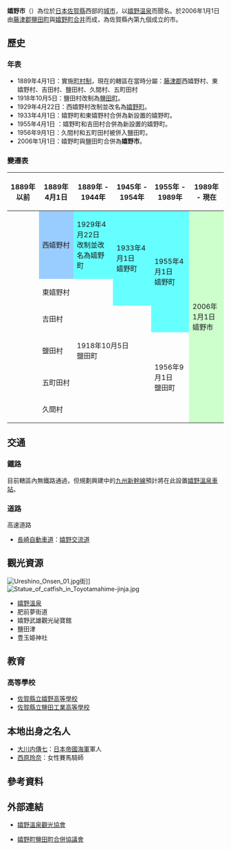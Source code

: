 {{日本都市
| 自治體名=嬉野市
| 圖像=[[File:Nishioka-ke,_Saga,_Japan.JPG|240px]]
| 圖像說明=[[鹽田津|鹽田津]][[重要傳統的建造物群保存地區|傳統建築群]]
| 市章=[[File:Emblem_of_Ureshino.jpg|100px]]
| 日文原名=嬉野市
| 平假名=うれしのし
| 羅馬字拼音=Ureshino-shi
| 都道府縣=佐賀縣
| 支廳=
| 編號=41209-1
| 面積=126.51
| 邊界未定=
| 人口=29,254
| 統計時間=2009年2月28日
| 自治體=[[武雄市|武雄市]]、[[鹿島市|鹿島市]]、[[白石町|白石町]]<br />'''[[長崎縣|長崎縣]]'''：[[大村市|大村市]]、[[東彼杵町|東彼杵町]]、[[川棚町|川棚町]]、[[波佐見町|波佐見町]]
| 花=[[櫻花|櫻花]]、[[紫藤|紫藤]]
| 樹=[[茶树|茶树]]
| 鳥=
| 其他象徵物= 
| 其他象徵=
| 市長=[[谷口太一郎|谷口太一郎]]
| 卸任日期=2010年2月4日
| 議員數=18
| 郵遞區號=849-1411
| 所在地=嬉野市塩田町大字馬場下甲1769番地<br />[[File:Ureshino_city_office.JPG|170px]]
| 電話號碼=954-66-3111
| 外部連結=http://www.city.ureshino.lg.jp/ 
| 地圖=[[File:Ureshino_in_Saga_Prefecture.png|250px]]
| 註記=人口：[http://www.city.ureshino.lg.jp/1452.htm 嬉野市官方網頁]
}}
'''嬉野市'''（{{jpn|j=嬉野市|hg=うれしのし|rm=Ureshino shi|f=y}}）為位於[[日本|日本]][[佐賀縣|佐賀縣]]西部的[[城市|城市]]，以[[嬉野温泉|嬉野温泉]]而聞名。於2006年1月1日由[[藤津郡|藤津郡]][[鹽田町_(佐賀縣)|鹽田町]]與[[嬉野町_(佐賀縣)|嬉野町]][[市町村合併|合并]]而成，為佐賀縣內第九個成立的市。

== 歷史 ==
=== 年表 ===
*1889年4月1日：實施[[町村制|町村制]]，現在的轄區在當時分屬：[[藤津郡|藤津郡]]西嬉野村、東嬉野村、吉田村、鹽田村、久間村、五町田村
*1918年10月5日：鹽田村改制為[[鹽田町_(佐賀縣)|鹽田町]]。
*1929年4月22日：西嬉野村改制並改名為[[嬉野町_(佐賀縣)|嬉野町]]。
*1933年4月1日：嬉野町和東嬉野村合併為新設置的嬉野町。
*1955年4月1日 ：嬉野町和吉田村合併為新設置的嬉野町。
*1956年9月1日：久間村和五町田村被併入鹽田町。
*2006年1月1日：嬉野町與鹽田町合併為'''嬉野市'''。

=== 變遷表 ===
{| class="wikitable" style="font-size:x-small"
! 1889年以前
! 1889年4月1日
! colspan="2" | 1889年 - 1944年
! 1945年 - 1954年
! 1955年 - 1989年
! 1989年 - 現在
! 現在
|-
|
| style="background-color:#9cf;" | 西嬉野村
| style="background-color:#6ff;" | 1929年4月22日<br />改制並改名為嬉野町
| rowspan=2 colspan=2 style="background-color:#6ff;" | 1933年4月1日<br />嬉野町
| rowspan=3 style="background-color:#6ff;" | 1955年4月1日<br />嬉野町
| rowspan=6 colspan=2 style="background-color:#cfc;"| 2006年1月1日<br />嬉野市
|-
|
| colspan=2 | 東嬉野村
|-
|
| colspan=4 | 吉田村
|-
|
| 鹽田村
| colspan=3 | 1918年10月5日<br />鹽田町
| rowspan=3 | 1956年9月1日<br />鹽田町
|-
|
| colspan=4 | 五町田村
|-
|
| colspan=4 | 久間村
|}

== 交通 ==
=== 鐵路 ===
目前轄區內無鐵路通過，但規劃興建中的[[九州新幹線|九州新幹線]]預計將在此設置[[嬉野溫泉車站|嬉野溫泉車站]]。

=== 道路 ===
; 高速道路
* [[長崎自動車道|長崎自動車道]]：[[嬉野交流道|嬉野交流道]]

== 觀光資源 ==
[[File:Ureshino_Onsen_01.jpg|thumb]]街]]
[[File:Statue_of_catfish_in_Toyotamahime-jinja.jpg|thumb]]
*[[嬉野溫泉|嬉野溫泉]]
*肥前夢街道
*嬉野武雄觀光祕寶館
*鹽田津
*豊玉姫神社

== 教育 ==
=== 高等學校 ===
* [[佐賀縣立嬉野高等學校|佐賀縣立嬉野高等學校]]
* [[佐賀縣立鹽田工業高等學校|佐賀縣立鹽田工業高等學校]]

== 本地出身之名人 ==
*[[大川内傳七|大川内傳七]]：[[日本帝國海軍|日本帝國海軍]]軍人
*[[西原玲奈|西原玲奈]]：女性賽馬騎師

== 參考資料 ==
{{Reflist}}

== 外部連結 ==
{{commonscat|Ureshino, Saga}}
* {{Ja}} [https://web.archive.org/web/20090410024948/http://kankou.spa-u.net/ 嬉野溫泉觀光協會]
* {{Ja}} [https://web.archive.org/web/20090618034241/http://www.city.ureshino.lg.jp/keii/ 嬉野町鹽田町合併協議會]

{{佐賀縣}}{{Authority control}}